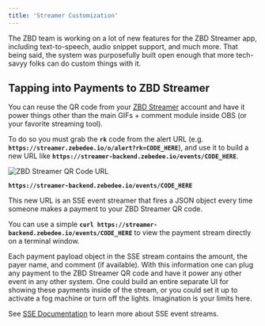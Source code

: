 ```yaml
---
title: 'Streamer Customization'
---
```


The ZBD team is working on a lot of new features for the ZBD Streamer app, including text-to-speech, audio snippet support, and much more. That being said, the system was purposefully built open enough that more tech-savyy folks can do custom things with it.

## Tapping into Payments to ZBD Streamer[​](#tapping-into-payments-to-zbd-streamer "Direct link to heading")

You can reuse the QR code from your [ZBD Streamer](https://streamer.zebedee.io) account and have it power things other than the main GIFs + comment module inside OBS (or your favorite streaming tool).

To do so you must grab the **`rk`** code from the alert URL (e.g. **`https://streamer.zebedee.io/o/alert?rk=CODE_HERE`**), and use it to build a new URL like **`https://streamer-backend.zebedee.io/events/CODE_HERE`**.

<Frame type="glass" caption="ZBD Streamer QR Code URL">
  <img src="/img/v1/streamer-qr.png" alt="ZBD Streamer QR Code URL" />
</Frame>
<br />

**`https://streamer-backend.zebedee.io/events/CODE_HERE`**

This new URL is an SSE event streamer that fires a JSON object every time someone makes a payment to your ZBD Streamer QR code.

<Tip>You can use a simple **`curl https://streamer-backend.zebedee.io/events/CODE_HERE`** to view the payment stream directly on a terminal window.</Tip>

Each payment payload object in the SSE stream contains the amount, the payer name, and comment (if available). With this information one can plug any payment to the ZBD Streamer QR code and have it power any other event in any other system. One could build an entire separate UI for showing these payments inside of the stream, or you could set it up to activate a fog machine or turn off the lights. Imagination is your limits here.

See [SSE Documentation](https://developer.mozilla.org/en-US/docs/Web/API/EventSource) to learn more about SSE event streams.